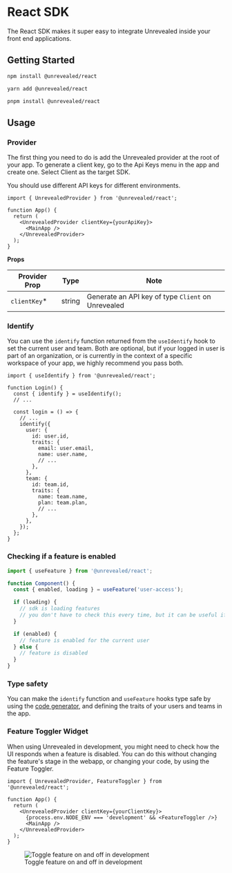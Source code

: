 # React SDK

The React SDK makes it super easy to integrate Unrevealed inside your front end applications.

## Getting Started

```bash
npm install @unrevealed/react
```

```bash
yarn add @unrevealed/react
```

```bash
pnpm install @unrevealed/react
```

## Usage

### Provider

The first thing you need to do is add the Unrevealed provider at the root of your app. To generate a client key, go to the Api Keys menu in the app and create one. Select Client as the target SDK.

You should use different API keys for different environments.

```tsx
import { UnrevealedProvider } from '@unrevealed/react';

function App() {
  return (
    <UnrevealedProvider clientKey={yourApiKey}>
      <MainApp />
    </UnrevealedProvider>
  );
}
```

**Props**

| Provider Prop | Type   | Note                                               |
| ------------- | ------ | -------------------------------------------------- |
| `clientKey`\* | string | Generate an API key of type `Client` on Unrevealed |

### Identify

You can use the `identify` function returned from the `useIdentify` hook to set the current user and team. Both are optional, but if your logged in user is part of an organization, or is currently in the context of a specific workspace of your app, we highly recommend you pass both.

```tsx
import { useIdentify } from '@unrevealed/react';

function Login() {
  const { identify } = useIdentify();
  // ...

  const login = () => {
    // ...
    identify({
      user: {
        id: user.id,
        traits: {
          email: user.email,
          name: user.name,
          // ...
        },
      },
      team: {
        id: team.id,
        traits: {
          name: team.name,
          plan: team.plan,
          // ...
        },
      },
    });
  };
}
```

### Checking if a feature is enabled

```ts
import { useFeature } from '@unrevealed/react';

function Component() {
  const { enabled, loading } = useFeature('user-access');

  if (loading) {
    // sdk is loading features
    // you don't have to check this every time, but it can be useful if your users experience unwanted flickering in your app
  }

  if (enabled) {
    // feature is enabled for the current user
  } else {
    // feature is disabled
  }
}
```

### Type safety

You can make the `identify` function and `useFeature` hooks type safe by using the [code generator](/docs/code-generation), and defining the traits of your users and teams in the app.

### Feature Toggler Widget

When using Unrevealed in development, you might need to check how the UI responds when a feature is disabled. You can do this without changing the feature's stage in the webapp, or changing your code, by using the Feature Toggler.

```tsx
import { UnrevealedProvider, FeatureToggler } from '@unrevealed/react';

function App() {
  return (
    <UnrevealedProvider clientKey={yourClientKey}>
      {process.env.NODE_ENV === 'development' && <FeatureToggler />}
      <MainApp />
    </UnrevealedProvider>
  );
}
```

<figure>
  <img
    src="/img/docs/sdk/feature-toggler.gif"
    alt="Toggle feature on and off in development"
  />
  <figcaption>Toggle feature on and off in development</figcaption>
</figure>
